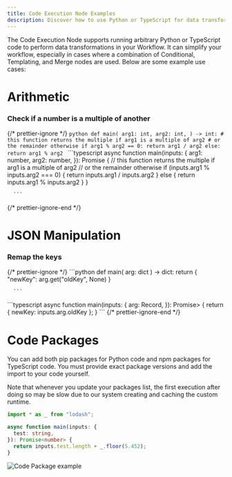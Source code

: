 ```yaml
---
title: Code Execution Node Examples
description: Discover how to use Python or TypeScript for data transformations in Vellum Workflows, including arithmetic and JSON manipulation.
---
```

The Code Execution Node supports running arbitrary Python or TypeScript code to perform data transformations in your Workflow. It can simplify your workflow, especially in cases where a combination of Conditional, Templating, and Merge nodes are used. Below are some example use cases:

# Arithmetic

### Check if a number is a multiple of another

{/* prettier-ignore */}
<CodeBlocks>
  <CodeBlock title="Python">
      ```python
      def main(
          arg1: int,
          arg2: int,
      ) -> int:
          # this function returns the multiple if arg1 is a multiple of arg2
          # or the remainder otherwise
          if arg1 % arg2 == 0:
              return arg1 / arg2
          else:
              return arg1 % arg2
      ```
  </CodeBlock>
  <CodeBlock title="TypeScript">
      ```typescript
      async function main(inputs: {
        arg1: number,
        arg2: number,
      }): Promise<number> {
        // this function returns the multiple if arg1 is a multiple of arg2
        // or the remainder otherwise
        if (inputs.arg1 % inputs.arg2 === 0) {
          return inputs.arg1 / inputs.arg2
        } else {
          return inputs.arg1 % inputs.arg2
        }
      }

      ```
  </CodeBlock>
</CodeBlocks>
{/* prettier-ignore-end */}

# JSON Manipulation

### Remap the keys

{/* prettier-ignore */}
<CodeBlocks>
  <CodeBlock title="Python">
      ```python
      def main(
          arg: dict
      ) -> dict:
          return {
            "newKey": arg.get("oldKey", None)
          }

      ```

  </CodeBlock>

  <CodeBlock title="TypeScript">
      ```typescript
      async function main(inputs: {
        arg: Record<string, any>,
      }): Promise<Record<string, any>> {
        return {
          newKey: inputs.arg.oldKey
        };
      }
      ```
  </CodeBlock>
</CodeBlocks>
{/* prettier-ignore-end */}

# Code Packages
You can add both pip packages for Python code and npm packages for TypeScript code. You must provide exact package versions and add the import to your code yourself.

Note that whenever you update your packages list, the first execution after doing so may be slow due to our system creating and caching the custom runtime.

```typescript
import * as _ from "lodash";

async function main(inputs: {
  test: string,
}): Promise<number> {
  return inputs.test.length + _.floor(5.452);
}
```

![Code Package example](https://storage.googleapis.com/vellum-public/help-docs/workflow-node-packages.png)


